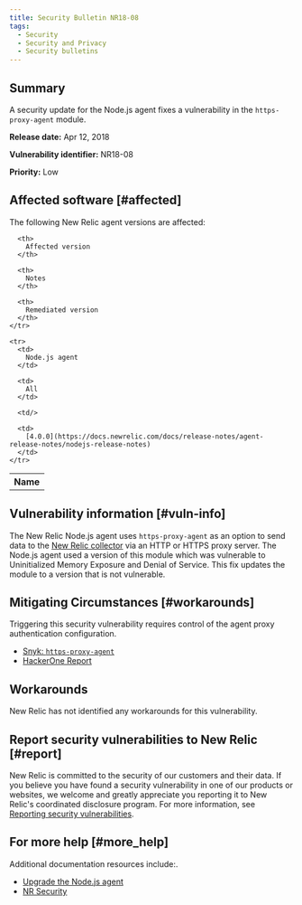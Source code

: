 ```yaml
---
title: Security Bulletin NR18-08
tags:
  - Security
  - Security and Privacy
  - Security bulletins
---
```


## Summary

A security update for the Node.js agent fixes a vulnerability in the `https-proxy-agent` module.

**Release date:** Apr 12, 2018

**Vulnerability identifier:** NR18-08

**Priority:** Low

## Affected software [#affected]

The following New Relic agent versions are affected:

<Table>
  <tbody>
    <tr>
      <th>
        Name
      </th>

      <th>
        Affected version
      </th>

      <th>
        Notes
      </th>

      <th>
        Remediated version
      </th>
    </tr>

    <tr>
      <td>
        Node.js agent
      </td>

      <td>
        All
      </td>

      <td/>

      <td>
        [4.0.0](https://docs.newrelic.com/docs/release-notes/agent-release-notes/nodejs-release-notes)
      </td>
    </tr>
  </tbody>
</Table>

## Vulnerability information [#vuln-info]

The New Relic Node.js agent uses `https-proxy-agent` as an option to send data to the [New Relic collector](/docs/using-new-relic/welcome-new-relic/getting-started/glossary#collector) via an HTTP or HTTPS proxy server. The Node.js agent used a version of this module which was vulnerable to Uninitialized Memory Exposure and Denial of Service. This fix updates the module to a version that is not vulnerable.

## Mitigating Circumstances [#workarounds]

Triggering this security vulnerability requires control of the agent proxy authentication configuration.

* [Snyk: `https-proxy-agent`](https://snyk.io/vuln/npm:https-proxy-agent:20180402)
* [HackerOne Report](https://hackerone.com/reports/319532)

## Workarounds

New Relic has not identified any workarounds for this vulnerability.

## Report security vulnerabilities to New Relic [#report]

New Relic is committed to the security of our customers and their data. If you believe you have found a security vulnerability in one of our products or websites, we welcome and greatly appreciate you reporting it to New Relic's coordinated disclosure program. For more information, see [Reporting security vulnerabilities](/docs/security/new-relic-security/data-privacy/reporting-security-vulnerabilities).

## For more help [#more_help]

Additional documentation resources include:.

* [Upgrade the Node.js agent](/docs/agents/nodejs-agent/installation-configuration/upgrade-nodejs-agent)
* [NR Security](https://newrelic.com/why-new-relic/security "Link opens in a new window.")
